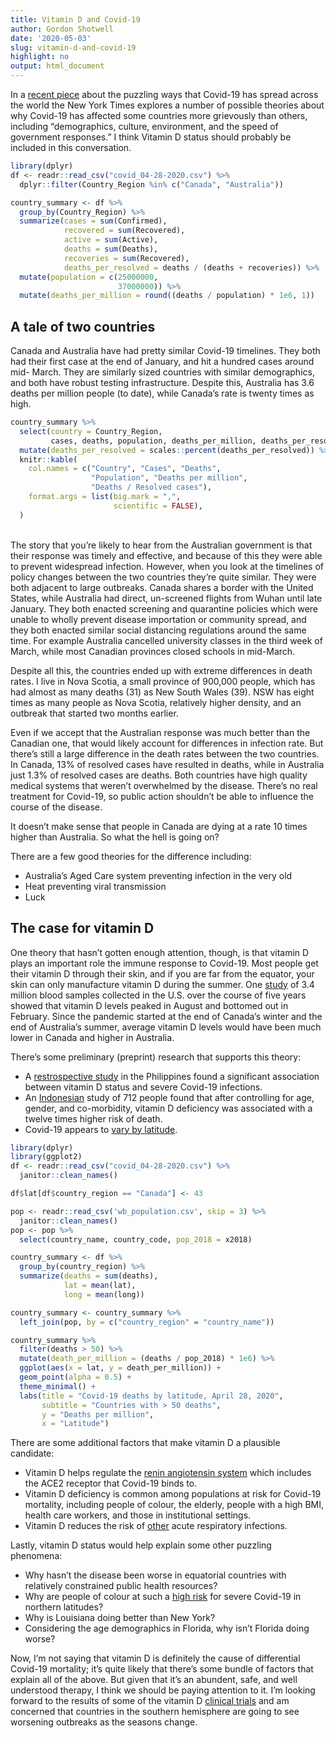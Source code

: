 ```yaml
---
title: Vitamin D and Covid-19
author: Gordon Shotwell
date: '2020-05-03'
slug: vitamin-d-and-covid-19
highlight: no
output: html_document
---
```


In a [recent piece](https://www.nytimes.com/2020/05/03/world/asia/coronavirus-spread-where-why.html?referringSource=articleShare) about the puzzling ways that Covid-19 has spread across the world the New York Times explores a number of possible theories about why Covid-19 has affected some countries more grievously than others, including “demographics, culture, environment, and the speed of government responses.” I think Vitamin D status should probably be included in this conversation.
```r
library(dplyr)
df <- readr::read_csv("covid_04-28-2020.csv") %>%
  dplyr::filter(Country_Region %in% c("Canada", "Australia"))

country_summary <- df %>%
  group_by(Country_Region) %>%
  summarize(cases = sum(Confirmed),
            recovered = sum(Recovered),
            active = sum(Active),
            deaths = sum(Deaths),
            recoveries = sum(Recovered),
            deaths_per_resolved = deaths / (deaths + recoveries)) %>%
  mutate(population = c(25000000,
                        37000000)) %>%
  mutate(deaths_per_million = round((deaths / population) * 1e6, 1))
```

## A tale of two countries

Canada and Australia have had pretty similar Covid-19 timelines.
They both had their first case at the end of January, and hit a hundred cases around mid- March.
They are similarly sized countries with similar demographics, and both have robust testing infrastructure.
Despite this, Australia has 3.6 deaths per million people (to date), while Canada's rate is twenty times as high.

```r
country_summary %>%
  select(country = Country_Region,
         cases, deaths, population, deaths_per_million, deaths_per_resolved) %>%
  mutate(deaths_per_resolved = scales::percent(deaths_per_resolved)) %>%
  knitr::kable(
    col.names = c("Country", "Cases", "Deaths",
                  "Population", "Deaths per million",
                  "Deaths / Resolved cases"),
    format.args = list(big.mark = ",",
                       scientific = FALSE),
  )
```

<br>
The story that you're likely to hear from the Australian government is that their response was timely and effective, and because of this they were able to prevent widespread infection.
However, when you look at the timelines of policy changes between the two countries they're quite similar.
They were both adjacent to large outbreaks.
Canada shares a border with the United States, while Australia had direct, un-screened flights from Wuhan until late January.
They both enacted screening and quarantine policies which were unable to wholly prevent disease importation or community spread,
and they both enacted similar social distancing regulations around the same time.
For example Australia cancelled university classes in the third week of March, while most Canadian provinces closed schools in mid-March.

Despite all this, the countries ended up with extreme differences in death rates.
I live in Nova Scotia, a small province of 900,000 people, which has had almost as many deaths (31) as New South Wales (39).
NSW has eight times as many people as Nova Scotia, relatively higher density, and an outbreak that started two months earlier.

Even if we accept that the Australian response was much better than the Canadian one, that would likely account for differences in infection rate. But there's still a large difference in the death rates between the two countries.
In Canada, 13% of resolved cases have resulted in deaths, while in Australia just 1.3% of resolved cases are deaths.
Both countries have high quality medical systems that weren't overwhelmed by the disease.
There's no real treatment for Covid-19, so public action shouldn't be able to influence the course of the disease.

It doesn't make sense that people in Canada are dying at a rate 10 times higher than Australia. So what the hell is going on?

There are a few good theories for the difference including:

- Australia's Aged Care system preventing infection in the very old
- Heat preventing viral transmission
- Luck

## The case for vitamin D

One theory that hasn't gotten enough attention, though, is that vitamin D plays an important role the immune response to Covid-19.
Most people get their vitamin D through their skin, and if you are far from the equator, your skin can only manufacture vitamin D during the summer.
One [study](https://www.medicinenet.com/script/main/art.asp?articlekey=170741) of 3.4 million blood samples collected in the U.S. over the course of five years showed that vitamin D levels peaked in August and bottomed out in February.
Since the pandemic started at the end of Canada's winter and the end of Australia's summer, average vitamin D levels would have been much lower in Canada and higher in Australia.

There's some preliminary (preprint) research that supports this theory:

- A [restrospective study](https://papers.ssrn.com/sol3/papers.cfm?abstract_id=3571484) in the Philippines found a significant association between vitamin D status and severe Covid-19 infections.
- An [Indonesian](https://papers.ssrn.com/sol3/papers.cfm?abstract_id=3585561) study of 712 people found that after controlling for age, gender, and co-morbidity, vitamin D deficiency was associated with a twelve times higher risk of death.
- Covid-19 appears to [vary by latitude](https://www.ncbi.nlm.nih.gov/pubmed/32311755).

```r
library(dplyr)
library(ggplot2)
df <- readr::read_csv("covid_04-28-2020.csv") %>%
  janitor::clean_names()

df$lat[df$country_region == "Canada"] <- 43

pop <- readr::read_csv('wb_population.csv', skip = 3) %>%
  janitor::clean_names()
pop <- pop %>%
  select(country_name, country_code, pop_2018 = x2018)

country_summary <- df %>%
  group_by(country_region) %>%
  summarize(deaths = sum(deaths),
            lat = mean(lat),
            long = mean(long))

country_summary <- country_summary %>%
  left_join(pop, by = c("country_region" = "country_name"))

country_summary %>%
  filter(deaths > 50) %>%
  mutate(death_per_million = (deaths / pop_2018) * 1e6) %>%
  ggplot(aes(x = lat, y = death_per_million)) +
  geom_point(alpha = 0.5) +
  theme_minimal() +
  labs(title = "Covid-19 deaths by latitude, April 28, 2020",
       subtitle = "Countries with > 50 deaths",
       y = "Deaths per million",
       x = "Latitude")

```


There are some additional factors that make vitamin D a plausible candidate:

- Vitamin D helps regulate the [renin angiotensin system](https://youtu.be/Nfp4X4O87DQ?t=1499) which includes the ACE2 receptor that Covid-19 binds to.
- Vitamin D deficiency is common among populations at risk for Covid-19 mortality, including people of colour, the elderly, people with a high BMI, health care workers, and those in institutional settings.
- Vitamin D reduces the risk of [other](https://www.bmj.com/content/356/bmj.i6583) acute respiratory infections.

Lastly, vitamin D status would help explain some other puzzling phenomena:

- Why hasn't the disease been worse in equatorial countries with relatively constrained public health resources?
- Why are people of colour at such a [high risk](https://www.theglobeandmail.com/world/article-racial-divide-of-covid-19-patients-in-us-grows-even-starker-as-new/) for severe Covid-19 in northern latitudes?
- Why is Louisiana doing better than New York?
- Considering the age demographics in Florida, why isn't Florida doing worse?

Now, I'm not saying that vitamin D is definitely the cause of differential Covid-19 mortality;
it's quite likely that there's some bundle of factors that explain all of the above. But given that it's an abundent, safe, and well understood therapy, I think we should be paying attention to it.
I'm looking forward to the results of some of the vitamin D [clinical trials](https://clinicaltrials.gov/ct2/show/NCT04334005) and am concerned that countries in the southern hemisphere are going to see worsening outbreaks as the seasons change.